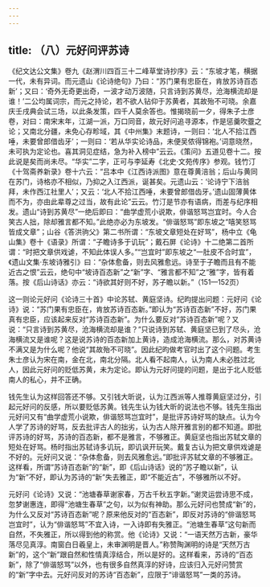 ```yaml
---
---
---
```

title: （八）元好问评苏诗
---




《纪文达公文集》卷九《赵渭川四百三十二峰草堂诗抄序》云：“东坡才笔，横据一代，未有异词。而元遗山《论诗绝句》乃曰：“苏门果有忠臣在，肯放苏诗百态新’；又曰：‘奇外无奇更出奇，一波才动万波随，只言诗到苏黄尽，沧海横流却是谁！’二公均属词宗，而元之持论，若不欲人钻仰于苏黄者，其故殆不可晓。余嘉庆壬戌典会试三场，以此条发策，四千人莫余答也。惟揭晓前一夕，得朱子士彦卷，对曰：南宋末年，江湖一派，万口同音，故元好问追寻源本，作是惩羹吹虀之论；又南北分疆，未免心存畛域，其《中州集》末题诗，一则曰：‘北人不拾江西唾，未要曾郎借齿牙’；一则曰：‘若从华实论诗品，未便吴侬得锦袍。’词意晓然，未可执为定论也。喜其洞见症结，急为补入榜中”云云。《策问》五道见卷十二。按此说是矣而尚未尽。“华实”二字，正可与李延寿《北史·文苑传序》参观。钱竹汀《十驾斋养新录》卷十六云：“吕本中《江西诗派图》意在尊黄涪翁；后山与黄同在苏门，诗格亦不相似，乃抑之入江西派，诞甚矣。元遗山云：‘论诗宁下涪翁拜，未作西江社里人’；又云：‘北人不拾江西唾，未要曾郎借齿牙。’遗山固薄黄体而不为，亦由此辈尊之过当，故有此论”云云。竹汀是节亦有语病，而差与纪序相发。遗山“诗到苏黄尽”一绝后即曰：“曲学虚荒小说欺，俳谐怒骂岂宜时。今人合笑古人拙，除却雅言都不知。”此绝亦必为东坡发。“俳谐怒骂”即东坡之“嘻笑怒骂皆成文章”；山谷《答洪驹父》第二书所谓：“东坡文章短处在好骂”，杨中立《龟山集》卷十《语录》所谓：“子瞻诗多于讥玩”；戴石屏《论诗》十二绝第二首所谓：“时把文章供戏谑，不知此体误人多。”“岂宜时”即东坡之“一肚皮不合时宜”，《遗山文集·东坡诗雅引》曰：“杂体愈备，则去风雅愈远。诗至于子瞻而且有不能近古之恨”云云，绝句中“坡诗百态新”之“新”字、“雅言都不知”之“雅”字，皆有着落。按《后山诗话》亦云：“诗欲其好则不好，苏子瞻以新。”（151—152页）

这一则论元好问《论诗三十首》中论苏轼、黄庭坚诗。纪昀提出问题：元好问《论诗》说：“苏门果有忠臣在，肯放苏诗百态新。”即认为“苏诗百态新”不好，苏门果真有忠臣，应该起来反对“苏诗百态新”。为什么要反对“苏诗百态新”呢？又说：“只言诗到苏黄尽，沧海横流却是谁？”只说诗到苏轼、黄庭坚已到了尽头，沧海横流又是谁呢？这是说苏诗的百态新加上黄诗，造成沧海横流。那么，对苏黄诗不满又是为什么呢？他说“其故殆不可晓”。因此纪昀做考官时出了这个问题。考生朱士彦认为宋在南，金在北，南北分隔。北人看不起南人，认为南人未必胜过北人，因此元好问的贬低苏黄，未为定论。即认为元好问提的问题，是出于北人贬低南人的私心，并不正确。

钱先生认为这样回答还不够。又引钱大昕说，认为江西派等人推尊黄庭坚过分，引起元好问的反感，所以要贬低苏黄。钱先生认为钱大昕的说法也不够。钱先生指出元好问又有“曲学虚荒小说欺，俳谐怒骂岂宜时”，是批评苏诗好骂的缺点。认为今人学了苏诗的好骂，反去批评古人的拙劣，认为古人除开雅言别的都不知道。即批评苏诗的好骂，苏诗的百态新，都不是雅言，不够雅正。黄庭坚也指出苏轼文章的短处在好骂。杨时指出苏轼诗多讥玩，即讥讽开玩笑。戴复古认为把文章供戏谑是不好的。元好问又说：“杂体愈备，则去风雅愈远。”即批评苏轼文章的不够雅正。这样看，所谓“苏诗百态新”的“新”，即《后山诗话》说的“苏子瞻以新”，认为“新”不好，即认为苏诗的“新”失去雅正，即“不能近古”，不够雅所以不好。

元好问《论诗》又说：“池塘春草谢家春，万古千秋五字新。”谢灵运尝诗思不成，忽梦谢惠连，即得“池塘生春草”之句，以为似有神助。那么元好问也赞成“新”的，为什么又反对“苏诗百态新”呢？原来他反对的“百态新”，即反对苏诗的“俳谐怒骂岂宜时”，认为“俳谐怒骂”不宜入诗，一入诗即有失雅正。“池塘生春草”这句新而自然，不失雅正，所以得到他的称赏。他《论诗》又说：“一语天然万古新，豪华落尽见真淳。南窗白日羲皇上，未审渊明是晋人。”称赞陶渊明的诗是“天然万古新”的，这个“新”跟自然和性情真淳结合，所以是好的。这样看来，苏诗的“百态新”，除了“俳谐怒骂”以外，也有很多自然真淳的好诗，应该归入元好问赞赏的“新”字中去。元好问反对的苏诗“百态新”，应限于“诽谐怒骂”一类的苏诗。